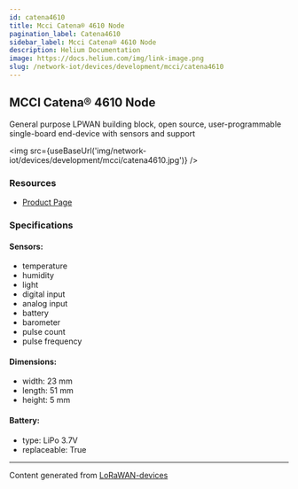 ```yaml
---
id: catena4610
title: Mcci Catena® 4610 Node
pagination_label: Catena4610
sidebar_label: Mcci Catena® 4610 Node
description: Helium Documentation
image: https://docs.helium.com/img/link-image.png
slug: /network-iot/devices/development/mcci/catena4610
---
```



<LegacyContentBanner />

## MCCI Catena® 4610 Node

General purpose LPWAN building block, open source, user-programmable single-board end-device with
sensors and support

<img src={useBaseUrl('img/network-iot/devices/development/mcci/catena4610.jpg')} />

### Resources

- [Product Page](https://mcci.io/catena4610)

### Specifications

#### Sensors:

- temperature
- humidity
- light
- digital input
- analog input
- battery
- barometer
- pulse count
- pulse frequency

#### Dimensions:

- width: 23 mm
- length: 51 mm
- height: 5 mm

#### Battery:

- type: LiPo 3.7V
- replaceable: True

---

Content generated from [LoRaWAN-devices](https://github.com/TheThingsNetwork/lorawan-devices)

